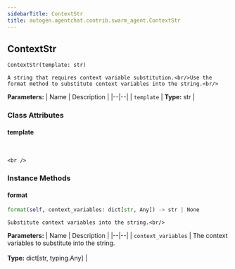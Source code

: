 ```yaml
---
sidebarTitle: ContextStr
title: autogen.agentchat.contrib.swarm_agent.ContextStr
---
```

<h2 id="autogen.agentchat.contrib.swarm_agent.ContextStr" class="doc doc-heading">
    <code class="doc-symbol doc-symbol-heading doc-symbol-class"></code>
    <span class="doc doc-object-name doc-class-name">ContextStr</span>
</h2>

```python
ContextStr(template: str)
```

    A string that requires context variable substitution.<br/>Use the format method to substitute context variables into the string.<br/>

<b>Parameters:</b>
| Name | Description |
|--|--|
| `template` | **Type:** str |

### Class Attributes

<code class="doc-symbol doc-symbol-heading doc-symbol-attribute"></code>
#### template
<br />

    <br />

### Instance Methods

<code class="doc-symbol doc-symbol-heading doc-symbol-method"></code>
#### format

```python
format(self, context_variables: dict[str, Any]) -> str | None
```

    Substitute context variables into the string.<br/>

<b>Parameters:</b>
| Name | Description |
|--|--|
| `context_variables` | The context variables to substitute into the string.<br/><br/>**Type:** dict[str, typing.Any] |

<br />